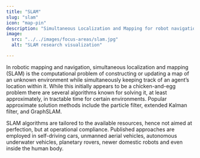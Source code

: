 ```yaml
---
title: "SLAM"
slug: "slam"
icon: "map-pin"
description: "Simultaneous Localization and Mapping for robot navigation."
image: 
  src: "../../images/focus-areas/slam.jpg"
  alt: "SLAM research visualization"

---
```


In robotic mapping and navigation, simultaneous localization and mapping (SLAM) is the computational problem of constructing or updating a map of an unknown environment while simultaneously keeping track of an agent’s location within it. While this initially appears to be a chicken-and-egg problem there are several algorithms known for solving it, at least approximately, in tractable time for certain environments. Popular approximate solution methods include the particle filter, extended Kalman filter, and GraphSLAM.


<VideoRight 
  url="https://youtu.be/M641kciJHck"
  caption="Joshua Mangelson discusses his PhD research on improving SLAM for teams of underwater robots." />

SLAM algorithms are tailored to the available resources, hence not aimed at perfection, but at operational compliance. Published approaches are employed in self-driving cars, unmanned aerial vehicles, autonomous underwater vehicles, planetary rovers, newer domestic robots and even inside the human body.